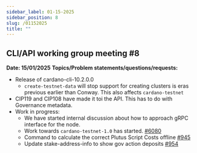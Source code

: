 ```yaml
---
sidebar_label: 01-15-2025
sidebar_position: 8
slug: /01152025
title: ""
---
```

## CLI/API working group meeting #8
**Date: 15/01/2025**
**Topics/Problem statements/questions/requests:**

- Release of cardano-cli-10.2.0.0 
    - `create-testnet-data` will stop support for creating clusters is eras previous earlier than Conway. This also affects `cardano-testnet`
- CIP119 and CIP108 have made it toi the API. This has to do with Governance metadata. 
- Work in progress:
  - We have started internal discussion about how to approach gRPC interface for the node. 
  - Work towards `cardano-testnet-1.0` has started. [#6080](https://github.com/IntersectMBO/cardano-node/issues/6080)
  - Command to calculate the correct Plutus Script Costs offline [#945](https://github.com/IntersectMBO/cardano-cli/issues/945)
  - Update stake-address-info to show gov action deposits [#954](https://github.com/IntersectMBO/cardano-cli/issues/954)